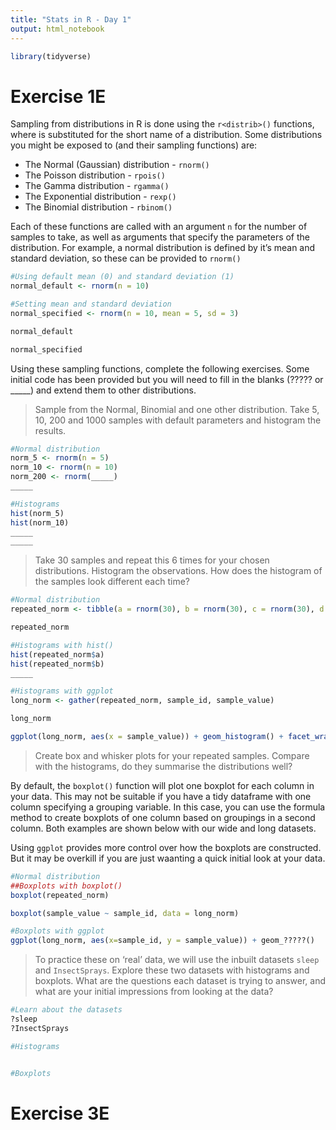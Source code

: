 ```yaml
---
title: "Stats in R - Day 1"
output: html_notebook
---
```


```r
library(tidyverse)
```


# Exercise 1E

Sampling from distributions in R is done using the `r<distrib>()` functions, where <distrib> is substituted for the short name of a distribution. Some distributions you might be exposed to (and their sampling functions) are:

* The Normal (Gaussian) distribution - `rnorm()`
* The Poisson distribution - `rpois()`
* The Gamma distribution - `rgamma()`
* The Exponential distribution - `rexp()`
* The Binomial distribution - `rbinom()`

Each of these functions are called with an argument `n` for the number of samples to take, as well as arguments that specify the parameters of the distribution. For example, a normal distribution is defined by it's mean and standard deviation, so these can be provided to `rnorm()`

```r
#Using default mean (0) and standard deviation (1)
normal_default <- rnorm(n = 10)

#Setting mean and standard deviation
normal_specified <- rnorm(n = 10, mean = 5, sd = 3)

normal_default

normal_specified
```

Using these sampling functions, complete the following exercises. Some initial code has been provided but you will need to fill in the blanks (????? or _____) and extend them to other distributions.

>Sample from the Normal, Binomial and one other distribution.  Take 5, 10, 200 and 1000 samples with default parameters and histogram the results.   

```r
#Normal distribution
norm_5 <- rnorm(n = 5)
norm_10 <- rnorm(n = 10)
norm_200 <- rnorm(_____)
_____

#Histograms
hist(norm_5)
hist(norm_10)
_____
_____
```

> Take 30 samples and repeat this 6 times for your chosen distributions. Histogram the observations. How does the histogram of the samples look different each time?

```r
#Normal distribution
repeated_norm <- tibble(a = rnorm(30), b = rnorm(30), c = rnorm(30), d = rnorm(30), e = rnorm(30), f = rnorm(30))

repeated_norm

#Histograms with hist()
hist(repeated_norm$a)
hist(repeated_norm$b)
_____

#Histograms with ggplot
long_norm <- gather(repeated_norm, sample_id, sample_value)

long_norm

ggplot(long_norm, aes(x = sample_value)) + geom_histogram() + facet_wrap(~ sample_id)
```

> Create box and whisker plots for your repeated samples. Compare with the histograms, do they summarise the distributions well?

By default, the `boxplot()` function will plot one boxplot for each column in your data. This may not be suitable if you have a tidy dataframe with one column specifying a grouping variable. In this case, you can use the formula method to create boxplots of one column based on groupings in a second column. Both examples are shown below with our wide and long datasets.

Using `ggplot` provides more control over how the boxplots are constructed. But it may be overkill if you are just waanting a quick initial look at your data.

```r
#Normal distribution
##Boxplots with boxplot()
boxplot(repeated_norm)

boxplot(sample_value ~ sample_id, data = long_norm)

#Boxplots with ggplot
ggplot(long_norm, aes(x=sample_id, y = sample_value)) + geom_?????()
```

> To practice these on 'real' data, we will use the inbuilt datasets `sleep` and `InsectSprays`. Explore these two datasets with histograms and boxplots. What are the questions each dataset is trying to answer, and what are your initial impressions from looking at the data?

```r
#Learn about the datasets
?sleep
?InsectSprays

#Histograms


#Boxplots

```

# Exercise 3E



